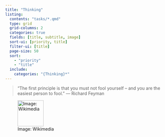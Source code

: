 ```yaml
---
title: "Thinking"
listing:
  contents: "tasks/*.qmd"
  type: grid
  grid-columns: 2
  categories: true
  fields: [title, subtitle, image]
  sort-ui: [priority, title]
  filter-ui: [title]
  page-size: 50
  sort: 
    - "priority"
    - "title"
  include:
    categories: "{Thinking}*"
---
```





> "The first principle is that you must not fool yourself – and you are the easiest person to fool." --- Richard Feyman


![Image: Wikimedia](images/Richard_Feynman_1988.png){width=6em}

<!-- https://commons.wikimedia.org/wiki/File:Richard_Feynman_1988.png -->
